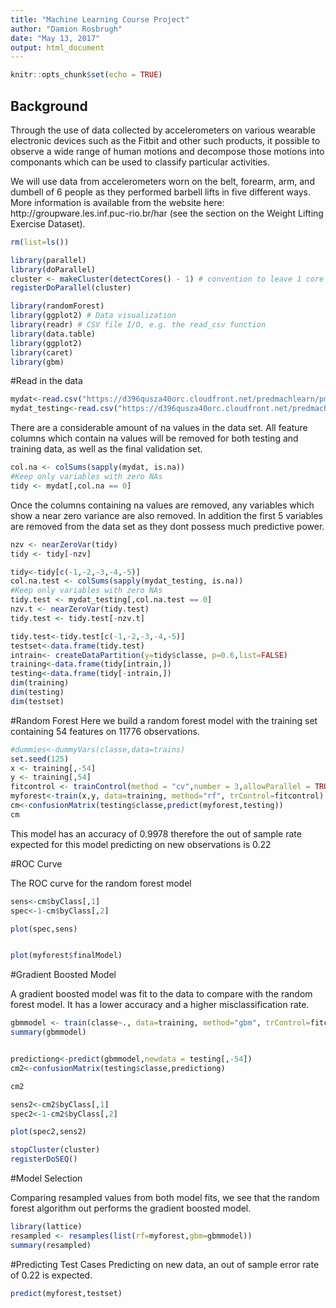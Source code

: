 ```yaml
---
title: "Machine Learning Course Project"
author: "Damion Rosbrugh"
date: "May 13, 2017"
output: html_document
---
```





```r
knitr::opts_chunk$set(echo = TRUE)
```

## Background
Through the use of data collected by accelerometers on various wearable electronic devices such as the Fitbit and other such products, it possible to observe a wide range of human motions and decompose those motions into componants which can be used to classify particular activities.

We will use data from accelerometers worn on the belt, forearm, arm, and dumbell of 6 people as they performed barbell lifts in five different ways. More information is available from the website here: http://groupware.les.inf.puc-rio.br/har (see the section on the Weight Lifting Exercise Dataset). 

```r
rm(list=ls())

library(parallel)
library(doParallel)
cluster <- makeCluster(detectCores() - 1) # convention to leave 1 core for OS
registerDoParallel(cluster)

library(randomForest)
library(ggplot2) # Data visualization
library(readr) # CSV file I/O, e.g. the read_csv function
library(data.table)
library(ggplot2)
library(caret)
library(gbm)

```

#Read in the data
```r
mydat<-read.csv("https://d396qusza40orc.cloudfront.net/predmachlearn/pml-training.csv")
mydat_testing<-read.csv("https://d396qusza40orc.cloudfront.net/predmachlearn/pml-testing.csv")
```
There are a considerable amount of na values in the data set. All feature columns which contain na values will be removed for both testing and training data, as well as the final validation set.

```r

col.na <- colSums(sapply(mydat, is.na))
#Keep only variables with zero NAs
tidy <- mydat[,col.na == 0]
```

Once the columns containing na values are removed, any variables which show a near zero variance are also removed. In addition the first 5 variables are removed from the data set as they dont possess much predictive power.
```r
nzv <- nearZeroVar(tidy)
tidy <- tidy[-nzv]

tidy<-tidy[c(-1,-2,-3,-4,-5)]
col.na.test <- colSums(sapply(mydat_testing, is.na))
#Keep only variables with zero NAs
tidy.test <- mydat_testing[,col.na.test == 0]
nzv.t <- nearZeroVar(tidy.test)
tidy.test <- tidy.test[-nzv.t]

tidy.test<-tidy.test[c(-1,-2,-3,-4,-5)]
testset<-data.frame(tidy.test)
intrain<- createDataPartition(y=tidy$classe, p=0.6,list=FALSE)
training<-data.frame(tidy[intrain,])
testing<-data.frame(tidy[-intrain,])
dim(training)
dim(testing)
dim(testset)
```
#Random Forest
Here we build a random forest model with the training set containing 54 features on 11776 observations. 

```r
#dummies<-dummyVars(classe,data=trains)
set.seed(125)
x <- training[,-54]
y <- training[,54]
fitcontrol <- trainControl(method = "cv",number = 3,allowParallel = TRUE)
myforest<-train(x,y, data=training, method="rf", trControl=fitcontrol)
cm<-confusionMatrix(testing$classe,predict(myforest,testing))
cm
```

This model has an accuracy of 0.9978 therefore the out of sample rate expected for this model predicting on new observations is 0.22



#ROC Curve

The ROC curve for the random forest model
```r

sens<-cm$byClass[,1]
spec<-1-cm$byClass[,2]

plot(spec,sens)



```




```r
plot(myforest$finalModel)


```

#Gradient Boosted Model

A gradient boosted model was fit to the data to compare with the random forest model. It has a lower accuracy and a higher misclassification rate.
```r
gbmmodel <- train(classe~., data=training, method="gbm", trControl=fitcontrol)
summary(gbmmodel)


predictiong<-predict(gbmmodel,newdata = testing[,-54])
cm2<-confusionMatrix(testing$classe,predictiong)

cm2
```




```r
sens2<-cm2$byClass[,1]
spec2<-1-cm2$byClass[,2]

plot(spec2,sens2)

stopCluster(cluster)
registerDoSEQ()

```



#Model Selection

Comparing resampled values from both model fits, we see that the random forest algorithm out performs the gradient boosted model. 


```r
library(lattice)
resampled <- resamples(list(rf=myforest,gbm=gbmmodel))
summary(resampled)

```

#Predicting Test Cases
Predicting on new data, an out of sample error rate of 0.22 is expected.

```r
predict(myforest,testset)

```
